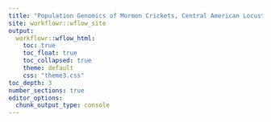 ```yaml
---
title: "Population Genomics of Mormon Crickets, Central American Locusts, Eremidium Grasshoppers"
site: workflowr::wflow_site
output:
  workflowr::wflow_html:
    toc: true
    toc_float: true
    toc_collapsed: true
    theme: default
    css: "theme3.css"
toc_depth: 3
number_sections: true
editor_options:
  chunk_output_type: console
---
```

